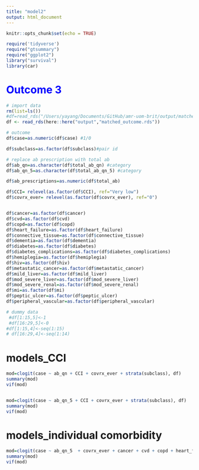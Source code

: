 ```yaml
---
title: "model2"
output: html_document
---
```


```r
knitr::opts_chunk$set(echo = TRUE)
```


```r
require('tidyverse')
require("gtsummary")
require("ggplot2")
library("survival")
library(car)
```


# <font color=blue>**Outcome 3**</font>
```r
# import data
rm(list=ls())
#df=read_rds("/Users/yayang/Documents/GitHub/amr-uom-brit/output/matched_outcome.rds")
df <- read_rds(here::here("output","matched_outcome.rds"))

```

```r

# outcome
df$case=as.numeric(df$case) #1/0

df$subclass=as.factor(df$subclass)#pair id

# replace ab prescription with total ab
df$ab_qn=as.character(df$total_ab_qn) #category
df$ab_qn_5=as.character(df$total_ab_qn_5) #category

df$ab_prescriptions=as.numeric(df$total_ab)

df$CCI= relevel(as.factor(df$CCI), ref="Very low")
df$covrx_ever= relevel(as.factor(df$covrx_ever), ref="0")


df$cancer=as.factor(df$cancer)
df$cvd=as.factor(df$cvd)
df$copd=as.factor(df$copd)
df$heart_failure=as.factor(df$heart_failure)
df$connective_tissue=as.factor(df$connective_tissue)
df$dementia=as.factor(df$dementia)
df$diabetes=as.factor(df$diabetes)
df$diabetes_complications=as.factor(df$diabetes_complications)
df$hemiplegia=as.factor(df$hemiplegia)
df$hiv=as.factor(df$hiv)
df$metastatic_cancer=as.factor(df$metastatic_cancer)
df$mild_liver=as.factor(df$mild_liver)
df$mod_severe_liver=as.factor(df$mod_severe_liver)
df$mod_severe_renal=as.factor(df$mod_severe_renal)
df$mi=as.factor(df$mi)
df$peptic_ulcer=as.factor(df$peptic_ulcer)
df$peripheral_vascular=as.factor(df$peripheral_vascular)
```

```r
# dummy data
 #df[1:15,5]<-1
 #df[16:29,5]<-0
#df[1:15,4]<-seq(1:15)
# df[16:29,4]<-seq(1:14)
```


# models_CCI
```r
 
mod=clogit(case ~ ab_qn + CCI + covrx_ever + strata(subclass), df)
summary(mod)
vif(mod)


mod=clogit(case ~ ab_qn_5 + CCI + covrx_ever + strata(subclass), df)
summary(mod)
vif(mod)
```


# models_individual comorbidity
```r
 
mod=clogit(case ~ ab_qn_5  + covrx_ever + cancer + cvd + copd + heart_failure + connective_tissue + dementia + diabetes + diabetes_complications + hemiplegia + hiv + metastatic_cancer + mild_liver + mod_severe_liver + mod_severe_renal + mi + peptic_ulcer + peripheral_vascular + strata(subclass), df)
summary(mod)
vif(mod)

```


